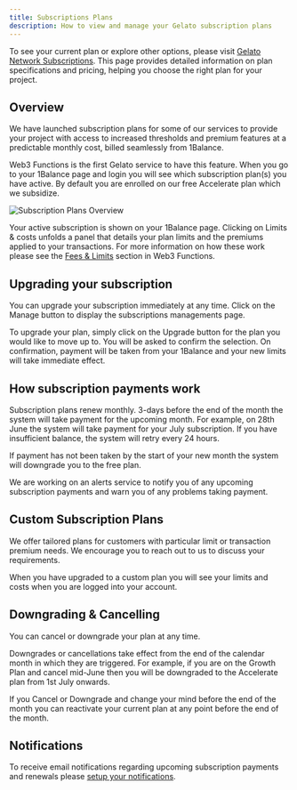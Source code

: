 ```yaml
---
title: Subscriptions Plans
description: How to view and manage your Gelato subscription plans
---
```


To see your current plan or explore other options, please visit [Gelato Network Subscriptions](https://app.gelato.network/subscriptions). This page provides detailed information on plan specifications and pricing, helping you choose the right plan for your project.

## Overview

We have launched subscription plans for some of our services to provide your project with access to increased thresholds and premium features at a predictable monthly cost, billed seamlessly from 1Balance.

Web3 Functions is the first Gelato service to have this feature. When you go to your 1Balance page and login you will see which subscription plan(s) you have active. By default you are enrolled on our free Accelerate plan which we subsidize. 

![Subscription Plans Overview](/images/1balance_subscription_plans.png)

Your active subscription is shown on your 1Balance page. Clicking on Limits & costs unfolds a panel that details your plan limits and the premiums applied to your transactions. For more information on how these work please see the [Fees & Limits](/web3-functions/subscription-and-payments/web3-functions-pricing) section in Web3 Functions. 

## Upgrading your subscription

You can upgrade your subscription immediately at any time. Click on the Manage button to display the subscriptions managements page.

To upgrade your plan, simply click on the Upgrade button for the plan you would like to move up to. You will be asked to confirm the selection. On confirmation, payment will be taken from your 1Balance and your new limits will take immediate effect. 

## How subscription payments work

Subscription plans renew monthly. 3-days before the end of the month the system will take payment for the upcoming month. For example, on 28th June the system will take payment for your July subscription. If you have insufficient balance, the system will retry every 24 hours. 

If payment has not been taken by the start of your new month the system will downgrade you to the free plan.

We are working on an alerts service to notify you of any upcoming subscription payments and warn you of any problems taking payment.

## Custom Subscription Plans

We offer tailored plans for customers with particular limit or transaction premium needs. We encourage you to reach out to us to discuss your requirements.

When you have upgraded to a custom plan you will see your limits and costs when you are logged into your account.

## Downgrading & Cancelling

You can cancel or downgrade your plan at any time. 

Downgrades or cancellations take effect from the end of the calendar month in which they are triggered. For example, if you are on the Growth Plan and cancel mid-June then you will be downgraded to the Accelerate plan from 1st July onwards. 

If you Cancel or Downgrade and change your mind before the end of the month you can reactivate your current plan at any point before the end of the month.

## Notifications

To receive email notifications regarding upcoming subscription payments and renewals please [setup your notifications](/1balance/subscriptions-notifications).